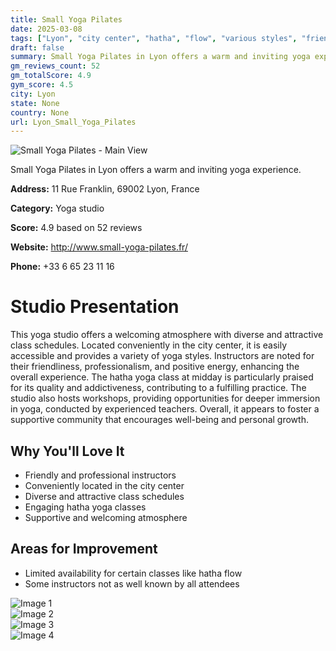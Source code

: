 ```yaml
---
title: Small Yoga Pilates
date: 2025-03-08
tags: ["Lyon", "city center", "hatha", "flow", "various styles", "friendly atmosphere", "accessible location", "Lyon"]  
draft: false
summary: Small Yoga Pilates in Lyon offers a warm and inviting yoga experience.
gm_reviews_count: 52
gm_totalScore: 4.9
gym_score: 4.5
city: Lyon
state: None
country: None
url: Lyon_Small_Yoga_Pilates
---
```


<div className="aspect-[16/9] relative my-8">
  <img 
    src="https://lh5.googleusercontent.com/p/AF1QipNsM-AtTyWvhRZIJrXMTq9SuY16X7Ur0oK_X_FZ=w1920-h1080-k-no"
    alt="Small Yoga Pilates - Main View"
    className="object-cover absolute inset-0 w-full h-full rounded-lg"
  />
</div>

Small Yoga Pilates in Lyon offers a warm and inviting yoga experience.

**Address:** 11 Rue Franklin, 69002 Lyon, France

**Category:** Yoga studio

**Score:** 4.9 based on 52 reviews

**Website:** http://www.small-yoga-pilates.fr/

**Phone:** +33 6 65 23 11 16

# Studio Presentation

This yoga studio offers a welcoming atmosphere with diverse and attractive class schedules. Located conveniently in the city center, it is easily accessible and provides a variety of yoga styles.
Instructors are noted for their friendliness, professionalism, and positive energy, enhancing the overall experience. The hatha yoga class at midday is particularly praised for its quality and addictiveness, contributing to a fulfilling practice.
The studio also hosts workshops, providing opportunities for deeper immersion in yoga, conducted by experienced teachers. Overall, it appears to foster a supportive community that encourages well-being and personal growth.

## Why You'll Love It

- Friendly and professional instructors
- Conveniently located in the city center
- Diverse and attractive class schedules
- Engaging hatha yoga classes
- Supportive and welcoming atmosphere

## Areas for Improvement

- Limited availability for certain classes like hatha flow
- Some instructors not as well known by all attendees

<div className="grid grid-cols-1 xl:grid-cols-2 gap-4 my-8">
<div className="aspect-[4/3] relative"><img src="https://lh5.googleusercontent.com/p/AF1QipMBjTG_Efwkh3qh3YFjqVB5RJ7S9eVnXKzyIc-E=w1920-h1080-k-no" alt="Image 1" className="object-cover absolute inset-0 w-full h-full rounded-lg" /></div>
<div className="aspect-[4/3] relative"><img src="https://lh5.googleusercontent.com/p/AF1QipMTC7VGJfaihFMwFJkCi55UrIp4n8vK49XQTb57=w1920-h1080-k-no" alt="Image 2" className="object-cover absolute inset-0 w-full h-full rounded-lg" /></div>
<div className="aspect-[4/3] relative"><img src="https://lh5.googleusercontent.com/p/AF1QipM_hOJfjTp5vHZzUNeib8vCOx4Wq6dfJfC-p8ki=w1920-h1080-k-no" alt="Image 3" className="object-cover absolute inset-0 w-full h-full rounded-lg" /></div>
<div className="aspect-[4/3] relative"><img src="https://lh5.googleusercontent.com/p/AF1QipPSE8QNoYWNqO8qxbdKPo1_znkO3t8mq3Tn8Y5t=w1920-h1080-k-no" alt="Image 4" className="object-cover absolute inset-0 w-full h-full rounded-lg" /></div>
</div>